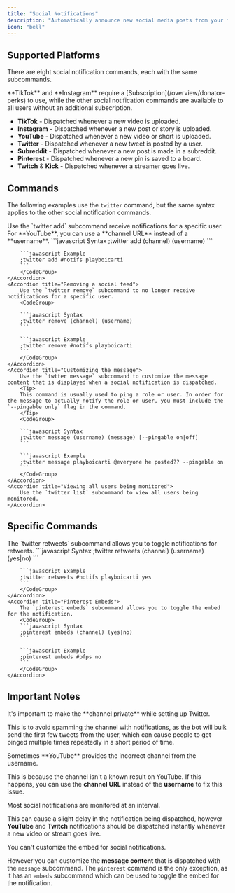 ```yaml
---
title: "Social Notifications"
description: "Automatically announce new social media posts from your favorite creators."
icon: "bell"
---
```


## Supported Platforms

There are eight social notification commands, each with the same subcommands.

<Card title="Subscription Required" icon="medal" iconType="duotone" horizontal>
  **TikTok** and **Instagram** require a [Subscription](/overview/donator-perks)
  to use, while the other social notification commands are available to all
  users without an additional subscription.
</Card>

- **TikTok** - Dispatched whenever a new video is uploaded.
- **Instagram** - Dispatched whenever a new post or story is uploaded.
- **YouTube** - Dispatched whenever a new video or short is uploaded.
- **Twitter** - Dispatched whenever a new tweet is posted by a user.
- **Subreddit** - Dispatched whenever a new post is made in a subreddit.
- **Pinterest** - Dispatched whenever a new pin is saved to a board.
- **Twitch** & **Kick** - Dispatched whenever a streamer goes live.

## Commands

The following examples use the `twitter` command, but the same syntax applies to the other social notification commands.

<AccordionGroup>
    <Accordion title="Creating a new feed">
        Use the `twitter add` subcommand receive notifications for a specific user.
        <Tip>
        For **YouTube**, you can use a **channel URL** instead of a **username**.
        </Tip>
        <CodeGroup>
        ```javascript Syntax
        ;twitter add (channel) (username)
        ```

        ```javascript Example
        ;twitter add #notifs playboicarti
        ```
        </CodeGroup>
    </Accordion>
    <Accordion title="Removing a social feed">
        Use the `twitter remove` subcommand to no longer receive notifications for a specific user.
        <CodeGroup>

        ```javascript Syntax
        ;twitter remove (channel) (username)
        ```

        ```javascript Example
        ;twitter remove #notifs playboicarti
        ```
        </CodeGroup>
    </Accordion>
    <Accordion title="Customizing the message">
        Use the `twtter message` subcommand to customize the message content that is displayed when a social notification is dispatched.
        <Tip>
        This command is usually used to ping a role or user. In order for the message to actually notify the role or user, you must include the `--pingable only` flag in the command.
        </Tip>
        <CodeGroup>

        ```javascript Syntax
        ;twitter message (username) (message) [--pingable on|off]
        ```

        ```javascript Example
        ;twitter message playboicarti @everyone he posted?? --pingable on
        ```
        </CodeGroup>
    </Accordion>
    <Accordion title="Viewing all users being monitored">
        Use the `twitter list` subcommand to view all users being monitored.
    </Accordion>

</AccordionGroup>

## Specific Commands

<AccordionGroup>
    <Accordion title="Twitter Retweets">
        The `twitter retweets` subcommand allows you to toggle notifications for retweets.
        <CodeGroup>
        ```javascript Syntax
        ;twitter retweets (channel) (username) (yes|no)
        ```

        ```javascript Example
        ;twitter retweets #notifs playboicarti yes
        ```
        </CodeGroup>
    </Accordion>
    <Accordion title="Pinterest Embeds">
        The `pinterest embeds` subcommand allows you to toggle the embed for the notification.
        <CodeGroup>
        ```javascript Syntax
        ;pinterest embeds (channel) (yes|no)
        ```

        ```javascript Example
        ;pinterest embeds #pfps no
        ```
        </CodeGroup>
    </Accordion>

</AccordionGroup>

## Important Notes

<Card title="Twitter Spamming" icon="twitter" horizontal>
It's important to make the **channel private** while setting up Twitter.

This is to avoid spamming the channel with notifications, as the bot will bulk
send the first few tweets from the user, which can cause people to get pinged
multiple times repeatedly in a short period of time.

</Card>

<Card title="YouTube Incorrect" icon="youtube" horizontal>
Sometimes **YouTube** provides the incorrect channel from the username.

This is because the channel isn't a known result on YouTube. If this happens, you can use the **channel URL** instead of the **username** to fix this issue.

</Card>

<Card title="Slight Delay in Notifications" icon="clock" horizontal>
Most social notifications are monitored at an interval.

This can cause a slight delay in the notification being dispatched, however **YouTube** and **Twitch**
notifications should be dispatched instantly whenever a new video or stream goes live.

</Card>

<Card title="Customizing the Message" icon="message" horizontal>
You can't customize the embed for social notifications.

However you can customize the **message content** that is dispatched with the `message`
subcommand. The `pinterest` command is the only exception, as it has an
`embeds` subcommand which can be used to toggle the embed for the notification.

</Card>
